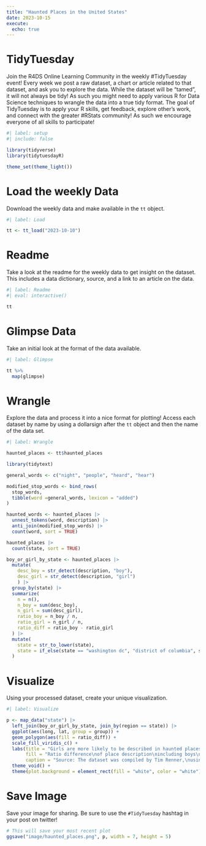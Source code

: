 ```yaml
---
title: "Haunted Places in the United States"
date: 2023-10-15
execute: 
  echo: true
---
```


# TidyTuesday

Join the R4DS Online Learning Community in the weekly #TidyTuesday event!
Every week we post a raw dataset, a chart or article related to that dataset, and ask you to explore the data.
While the dataset will be “tamed”, it will not always be tidy! As such you might need to apply various R for Data Science techniques to wrangle the data into a true tidy format.
The goal of TidyTuesday is to apply your R skills, get feedback, explore other’s work, and connect with the greater #RStats community!
As such we encourage everyone of all skills to participate!

```r
#| label: setup
#| include: false

library(tidyverse)
library(tidytuesdayR)

theme_set(theme_light())
```

# Load the weekly Data

Download the weekly data and make available in the `tt` object.

```r
#| label: Load

tt <- tt_load("2023-10-10")
```

# Readme

Take a look at the readme for the weekly data to get insight on the dataset.
This includes a data dictionary, source, and a link to an article on the data.

```r
#| label: Readme
#| eval: interactive()

tt

```

# Glimpse Data

Take an initial look at the format of the data available.

```r
#| label: Glimpse

tt %>% 
  map(glimpse)

```

# Wrangle

Explore the data and process it into a nice format for plotting! Access each dataset by name by using a dollarsign after the `tt` object and then the name of the data set.

```r
#| label: Wrangle

haunted_places <- tt$haunted_places
```

```r
library(tidytext)

general_words <- c("night", "people", "heard", "hear")

modified_stop_words <- bind_rows(
  stop_words,
  tibble(word =general_words, lexicon = "added")
)

haunted_words <- haunted_places |> 
  unnest_tokens(word, description) |> 
  anti_join(modified_stop_words) |> 
  count(word, sort = TRUE)
```

```r
haunted_places |> 
  count(state, sort = TRUE)

boy_or_girl_by_state <- haunted_places |> 
  mutate(
    desc_boy = str_detect(description, "boy"),
    desc_girl = str_detect(description, "girl")
    ) |> 
  group_by(state) |> 
  summarize(
    n = n(),
    n_boy = sum(desc_boy),
    n_girl = sum(desc_girl),
    ratio_boy = n_boy / n,
    ratio_girl = n_girl / n,
    ratio_diff = ratio_boy - ratio_girl
  ) |> 
  mutate(
    state = str_to_lower(state),
    state = if_else(state == "washington dc", "district of columbia", state)
  )

```


# Visualize

Using your processed dataset, create your unique visualization.

```r
#| label: Visualize

p <- map_data("state") |> 
  left_join(boy_or_girl_by_state, join_by(region == state)) |> 
  ggplot(aes(long, lat, group = group)) +
  geom_polygon(aes(fill = ratio_diff)) +
  scale_fill_viridis_c() +
  labs(title = "Girls are more likely to be described in haunted places than boys\nexcept in North Dakota and New Mexico",
       fill = "Ratio difference\nof place description\nincluding boys\nover girls",
       caption = "Source: The dataset was compiled by Tim Renner,\nusing The Shadowlands Haunted Places Index, and shared on data.world") +
  theme_void() +
  theme(plot.background = element_rect(fill = "white", color = "white"))

```

# Save Image

Save your image for sharing. Be sure to use the `#TidyTuesday` hashtag in your post on twitter! 

```r

# This will save your most recent plot
ggsave("image/haunted_places.png", p, width = 7, height = 5)

```
